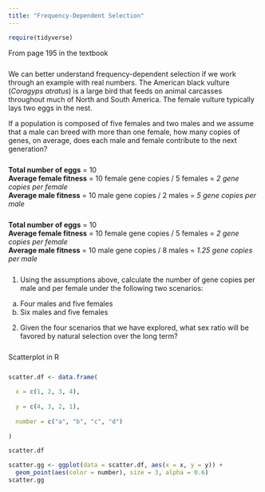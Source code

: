 ```yaml
---
title: "Frequency-Dependent Selection"
---
```


```r
require(tidyverse)
```

<div style = "margin-bottom:25px;">
From page 195 in the textbook
</div>

<div style = "margin-bottom:25px;">
We can better understand frequency-dependent selection if we work through an example with real numbers. The American black vulture (*Coragyps atratus*) is a large bird that feeds on animal carcasses throughout much of North and South America. The female vulture typically lays two eggs in the nest.

If a population is composed of five females and two males and we assume that a male can breed with more than one female, how many copies of genes, on average, does each male and female contribute to the next generation?
</div>

<div style = "margin-bottom:25px;">
**Total number of eggs** = 10  
**Average female fitness** = 10 female gene copies / 5 females = *2 gene copies per female*  
**Average male fitness** =   10 male gene copies / 2 males = *5 gene copies per male*
</div>

<div style = "margin-bottom:25px;">
**Total number of eggs** = 10  
**Average female fitness** = 10 female gene copies / 5 females = *2 gene copies per female*  
**Average male fitness** =   10 male gene copies / 8 males = *1.25 gene copies per male*
</div>

<div style = "margin-bottom:25px;">
1. Using the assumptions above, calculate the number of gene copies per male and per female under the following two scenarios:
a. Four males and five females
b. Six males and five females

2. Given the four scenarios that we have explored, what sex ratio will be favored by natural selection over the long term?
</div>

<div style = "margin-bottom:25px;">
Scatterplot in R
</div>

<div style = "margin-bottom:25px;">
```r
scatter.df <- data.frame(
  
  x = c(1, 2, 3, 4),
  
  y = c(4, 3, 2, 1),
          
  number = c("a", "b", "c", "d")
          
)

scatter.df

scatter.gg <- ggplot(data = scatter.df, aes(x = x, y = y)) +
  geom_point(aes(color = number), size = 3, alpha = 0.6)
scatter.gg
```
</div>        